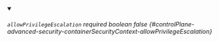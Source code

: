 
<details className="config-field" data-expandable="false" open>
<summary>

###### `allowPrivilegeEscalation` <span className="config-field-required" data-required="false">required</span> <span className="config-field-type">boolean</span> <span className="config-field-default">false</span> <span className="config-field-enum"></span> {#controlPlane-advanced-security-containerSecurityContext-allowPrivilegeEscalation}



</summary>



</details>
